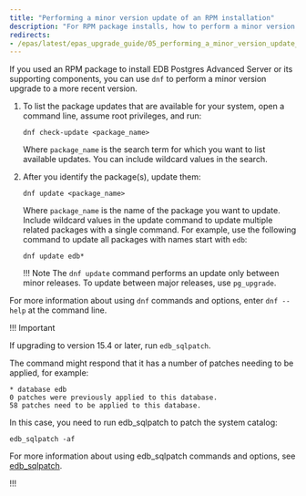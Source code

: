 ```yaml
---
title: "Performing a minor version update of an RPM installation"
description: "For RPM package installs, how to perform a minor version upgrade to a more recent version"
redirects:
- /epas/latest/epas_upgrade_guide/05_performing_a_minor_version_update_of_an_rpm_installation/
---
```


If you used an RPM package to install EDB Postgres Advanced Server or its supporting components, you can use `dnf` to perform a minor version upgrade to a more recent version. 

1.  To list the package updates that are available for your system, open a command line, assume root privileges, and run:

    ```shell
    dnf check-update <package_name>
    ```

    Where `package_name` is the search term for which you want to list available updates. You can include wildcard values in the search. 
    
1.  After you identify the package(s), update them:

    ```shell
    dnf update <package_name>
    ```

    Where `package_name` is the name of the package you want to update. Include wildcard values in the update command to update multiple related packages with a single command. For example, use the following command to update all packages with names start with `edb`:

    ```shell
    dnf update edb*
    ```

    !!! Note
        The `dnf update` command performs an update only between minor releases. To update between major releases, use `pg_upgrade`.

For more information about using `dnf` commands and options, enter `dnf --help` at the command line.

!!! Important
    
If upgrading to version 15.4  or later, run `edb_sqlpatch`.

The command might respond that it has a number of patches needing to be applied, for example:

```console
* database edb
0 patches were previously applied to this database.
58 patches need to be applied to this database.
```

In this case, you need to run edb_sqlpatch to patch the system catalog:

```shell
edb_sqlpatch -af
```

For more information about using edb_sqlpatch commands and options, see [edb_sqlpatch](/tools/edb_sqlpatch/).

!!!


